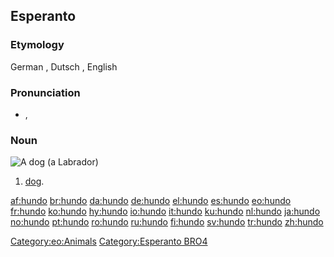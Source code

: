 ==Esperanto==
===Etymology===
German {{term|Hund}}, Dutsch {{term|hond}}, English {{term|hound}}
===Pronunciation===
* {{IPA|lang=eo|/ˈhʌndoʊ/}}, {{SAMPA|lang=eo|/"hundo/}}

===Noun===
[[Image:YellowLabradorLooking.jpg|thumb|A dog (a [[Labrador]])]]
{{eo-noun}}
# [[dog]].

[[Category:eo:Animals]]
[[Category:Esperanto BRO4]]

[[af:hundo]]
[[br:hundo]]
[[da:hundo]]
[[de:hundo]]
[[el:hundo]]
[[es:hundo]]
[[eo:hundo]]
[[fr:hundo]]
[[ko:hundo]]
[[hy:hundo]]
[[io:hundo]]
[[it:hundo]]
[[ku:hundo]]
[[nl:hundo]]
[[ja:hundo]]
[[no:hundo]]
[[pt:hundo]]
[[ro:hundo]]
[[ru:hundo]]
[[fi:hundo]]
[[sv:hundo]]
[[tr:hundo]]
[[zh:hundo]]